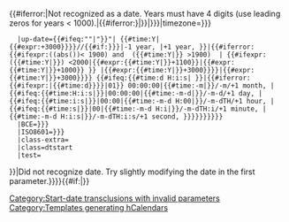 {{#iferror:<span style="display:none">{{#time: Y|{{{1|0009-11}}}}}</span>|Not recognized as a date.  Years must have 4 digits (use leading zeros for years < 1000).|{{#iferror:{{Date-mf|{{#ifeq:{{{1| }}}| |{{{ISO8601|{{{dt|}}}}}}|{{{1|}}}}}|{{{2|{{{display|}}}}}}|timezone={{{timezone|{{{tz|}}}}}}
   |up-date={{#ifeq:"{{lc:{{{1|0009-11}}}}}"|"{{Four digit|{{#expr:{{{1|0009-11}}}}}}}"|<!--Here if Test1 satisfied: see talk -->{{#time:Y|{{#expr:{{{1|0009-11}}}+3000}}}}//{{#if:{{{BCE|{{{BC|}}}}}}|-1 year, |+1 year, }}|{{#iferror:{{#ifexpr:((abs({{{1|0009-11}}}))< 1900) and  ({{#time:Y|{{{1|0009-11}}}}} >1900)  | {{#ifexpr:({{#time:Y|{{{1|0009-11}}}}}) <2000|{{#expr:{{#time:Y|{{{1|0009-11}}}}}+1100}}|{{#expr:{{#time:Y|{{{1|0009-11}}}}}+1000}} }} |{{#expr:{{#time:Y|{{{1|0009-11}}}}}+3000}}}}|{{#expr:{{#time:Y|{{{1|0009-11}}}}}+3000}}}}<!--done with year -->{{#ifeq:{{#time:d H:i:s|{{{1|0009-11}}} }}|{{#iferror:{{#ifexpr:{{{1|0009-11}}}|{{#time:d}}}}|01}} 00:00:00|{{#time:-m|{{{1|0009-11}}}}}/-m/+1 month, |{{#ifeq:{{#time:H:i:s|{{{1|0009-11}}}}}|00:00:00|{{#time:-m-d|{{{1|0009-11}}}}}/-m-d/+1 day, |{{#ifeq:{{#time:i:s|{{{1|0009-11}}}}}|00:00|{{#time:-m-d H:00|{{{1|0009-11}}}}}/-m-dTH/+1 hour, |{{#ifeq:{{#time:s|{{{1|0009-11}}}}}|00|{{#time:-m-d H:i|{{{1|0009-11}}}}}/-m-dTH:i/+1 minute, |{{#time:-m-d H:i:s|{{{1|0009-11}}}}}/-m-dTH:i:s/+1 second, }}}}}}}}}}
   |BCE={{{BCE|{{{BC|}}}}}}
   |ISO8601={{{ISO8601|{{{dt|}}}}}}
   |class-extra={{{class-extra|}}}<!-- random extra classes to add eg:bday updated -->
   |class=dtstart
   |test={{{test|}}}
}}|Did not recognize date.  Try slightly modifying the date in the first parameter.}}}}{{#if:{{{df|}}}|[[Category:Start-date transclusions with invalid parameters]]}}<noinclude>

[[Category:Templates generating hCalendars]]

{{documentation|Template:Start-date/doc}}
</noinclude>